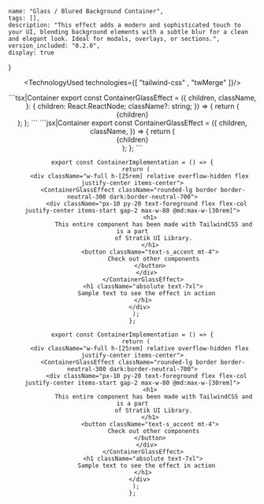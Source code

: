 
    name: "Glass / Blured Background Container",
    tags: [],
    description: "This effect adds a modern and sophisticated touch to your UI, blending background elements with a subtle blur for a clean and elegant look. Ideal for modals, overlays, or sections.",
    version_included: "0.2.0",
    display: true
}

<Wrapper>

<ImportsWrapper>

</ImportsWrapper>

<Header />
<Preview> 

<Display>
<ContainerImplementation/>
</Display>

</Preview>

<Implementation>


<TechnologyUsed technologies={[ "tailwind-css" , "twMerge"  ]}/>

<CodeBlock> 
```tsx|Container
export const ContainerGlassEffect = ({
  children,
  className,
}: {
  children: React.ReactNode;
  className?: string;
}) => {
  return (
    <div
      className={twMerge(
        "bg-neutral-100/30 dark:bg-neutral-900/40 backdrop-blur supports-[backdrop-filter]:bg-neutral-100/40 dark:supports-[backdrop-filter]:bg-neutral-900/40 z-50",
        className
      )}
    >
      {children}
    </div>
  );
};
```
```jsx|Container
export const ContainerGlassEffect = ({
  children,
  className,
}) => {
  return (
    <div
      className={twMerge(
        "bg-neutral-100/30 dark:bg-neutral-900/40 backdrop-blur supports-[backdrop-filter]:bg-neutral-100/40 dark:supports-[backdrop-filter]:bg-neutral-900/40 z-50",
        className
      )}
    >
      {children}
    </div>
  );
};
```

```tsx|Implementation
export const ContainerImplementation = () => {
  return (
    <div className="w-full h-[25rem] relative overflow-hidden flex justify-center items-center">
      <ContainerGlassEffect className="rounded-lg border border-neutral-300 dark:border-neutral-700">
        <div className="px-10 py-20 text-foreground flex flex-col justify-center items-start gap-2 max-w-80 @md:max-w-[30rem]">
          <h1>
            This entire component has been made with TailwindCSS and is a part
            of Stratik UI Library.
          </h1>
          <button className="text-s_accent mt-4">
            Check out other components
          </button>
        </div>
      </ContainerGlassEffect>
      <h1 className="absolute text-7xl">
        Sample text to see the effect in action
      </h1>
    </div>
  );
};
```
```jsx|Implementation
export const ContainerImplementation = () => {
  return (
    <div className="w-full h-[25rem] relative overflow-hidden flex justify-center items-center">
      <ContainerGlassEffect className="rounded-lg border border-neutral-300 dark:border-neutral-700">
        <div className="px-10 py-20 text-foreground flex flex-col justify-center items-start gap-2 max-w-80 @md:max-w-[30rem]">
          <h1>
            This entire component has been made with TailwindCSS and is a part
            of Stratik UI Library.
          </h1>
          <button className="text-s_accent mt-4">
            Check out other components
          </button>
        </div>
      </ContainerGlassEffect>
      <h1 className="absolute text-7xl">
        Sample text to see the effect in action
      </h1>
    </div>
  );
};
```
</CodeBlock>


</Implementation>
</Wrapper>